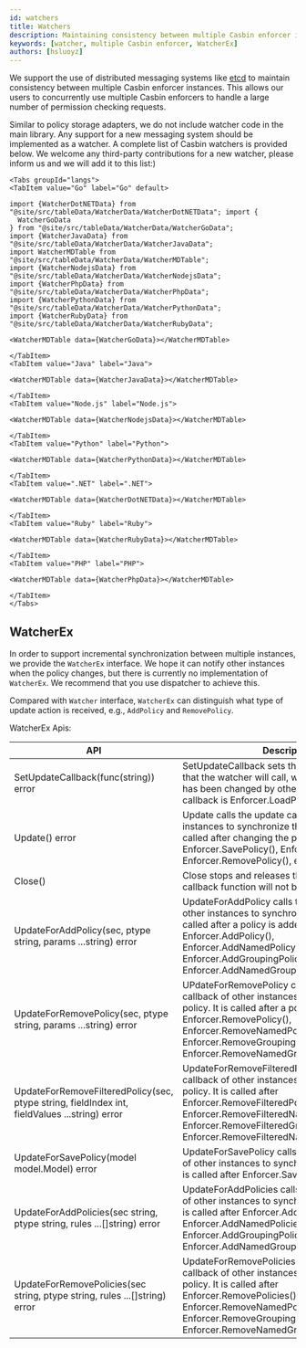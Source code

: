 ```yaml
---
id: watchers
title: Watchers
description: Maintaining consistency between multiple Casbin enforcer instances
keywords: [watcher, multiple Casbin enforcer, WatcherEx]
authors: [hsluoyz]
---
```




We support the use of distributed messaging systems like [etcd](https://github.com/coreos/etcd) to maintain consistency between multiple Casbin enforcer instances. This allows our users to concurrently use multiple Casbin enforcers to handle a large number of permission checking requests.

Similar to policy storage adapters, we do not include watcher code in the main library. Any support for a new messaging system should be implemented as a watcher. A complete list of Casbin watchers is provided below. We welcome any third-party contributions for a new watcher, please inform us and we will add it to this list:)

```mdx-code-block
<Tabs groupId="langs">
<TabItem value="Go" label="Go" default>

import {WatcherDotNETData} from "@site/src/tableData/WatcherData/WatcherDotNETData"; import {
  WatcherGoData
} from "@site/src/tableData/WatcherData/WatcherGoData";
import {WatcherJavaData} from "@site/src/tableData/WatcherData/WatcherJavaData";
import WatcherMDTable from "@site/src/tableData/WatcherData/WatcherMDTable";
import {WatcherNodejsData} from "@site/src/tableData/WatcherData/WatcherNodejsData";
import {WatcherPhpData} from "@site/src/tableData/WatcherData/WatcherPhpData";
import {WatcherPythonData} from "@site/src/tableData/WatcherData/WatcherPythonData";
import {WatcherRubyData} from "@site/src/tableData/WatcherData/WatcherRubyData";

<WatcherMDTable data={WatcherGoData}></WatcherMDTable>
```

```mdx-code-block
</TabItem>
<TabItem value="Java" label="Java">

<WatcherMDTable data={WatcherJavaData}></WatcherMDTable>
  ```

```mdx-code-block
</TabItem>
<TabItem value="Node.js" label="Node.js">

<WatcherMDTable data={WatcherNodejsData}></WatcherMDTable>
```

```mdx-code-block
</TabItem>
<TabItem value="Python" label="Python">

<WatcherMDTable data={WatcherPythonData}></WatcherMDTable>
```

```mdx-code-block
</TabItem>
<TabItem value=".NET" label=".NET">

<WatcherMDTable data={WatcherDotNETData}></WatcherMDTable>
```

```mdx-code-block
</TabItem>
<TabItem value="Ruby" label="Ruby">

<WatcherMDTable data={WatcherRubyData}></WatcherMDTable>
```

```mdx-code-block
</TabItem>
<TabItem value="PHP" label="PHP">

<WatcherMDTable data={WatcherPhpData}></WatcherMDTable>
```

```mdx-code-block
</TabItem>
</Tabs>
```

## WatcherEx

In order to support incremental synchronization between multiple instances, we provide the `WatcherEx` interface. We hope it can notify other instances when the policy changes, but there is currently no implementation of `WatcherEx`. We recommend that you use dispatcher to achieve this.

Compared with `Watcher` interface, `WatcherEx` can distinguish what type of update action is received, e.g., `AddPolicy` and `RemovePolicy`.

WatcherEx Apis:

| API                                                                                           | Description                                                                                                                                                                                                                                                                                 |
|-----------------------------------------------------------------------------------------------|---------------------------------------------------------------------------------------------------------------------------------------------------------------------------------------------------------------------------------------------------------------------------------------------|
| SetUpdateCallback(func(string)) error                                                         | SetUpdateCallback sets the callback function that the watcher will call, when the policy in DB has been changed by other instances. A classic callback is Enforcer.LoadPolicy().                                                                                                            |
| Update() error                                                                                | Update calls the update callback of other instances to synchronize their policy. It is usually called after changing the policy in DB, like Enforcer.SavePolicy(), Enforcer.AddPolicy(), Enforcer.RemovePolicy(), etc.                                                                      |
| Close()                                                                                       | Close stops and releases the watcher, the callback function will not be called any more.                                                                                                                                                                                                    |
| UpdateForAddPolicy(sec, ptype string, params ...string) error                                 | UpdateForAddPolicy calls the update callback of other instances to synchronize their policy. It is called after a policy is added via Enforcer.AddPolicy(), Enforcer.AddNamedPolicy(), Enforcer.AddGroupingPolicy() and Enforcer.AddNamedGroupingPolicy().                                  |
| UpdateForRemovePolicy(sec, ptype string, params ...string) error                              | UPdateForRemovePolicy calls the update callback of other instances to synchronize their policy. It is called after a policy is removed by Enforcer.RemovePolicy(), Enforcer.RemoveNamedPolicy(), Enforcer.RemoveGroupingPolicy() and Enforcer.RemoveNamedGroupingPolicy().                  |
| UpdateForRemoveFilteredPolicy(sec, ptype string, fieldIndex int, fieldValues ...string) error | UpdateForRemoveFilteredPolicy calls the update callback of other instances to synchronize their policy. It is called after Enforcer.RemoveFilteredPolicy(), Enforcer.RemoveFilteredNamedPolicy(), Enforcer.RemoveFilteredGroupingPolicy() and Enforcer.RemoveFilteredNamedGroupingPolicy(). |
| UpdateForSavePolicy(model model.Model) error                                                  | UpdateForSavePolicy calls the update callback of other instances to synchronize their policy. It is called after Enforcer.SavePolicy()                                                                                                                                                      |
| UpdateForAddPolicies(sec string, ptype string, rules ...[]string) error                       | UpdateForAddPolicies calls the update callback of other instances to synchronize their policy. It is called after Enforcer.AddPolicies(), Enforcer.AddNamedPolicies(), Enforcer.AddGroupingPolicies() and Enforcer.AddNamedGroupingPolicies().                                              |
| UpdateForRemovePolicies(sec string, ptype string, rules ...[]string) error                    | UpdateForRemovePolicies calls the update callback of other instances to synchronize their policy. It is called after  Enforcer.RemovePolicies(), Enforcer.RemoveNamedPolicies(), Enforcer.RemoveGroupingPolicies() and Enforcer.RemoveNamedGroupingPolicies().                              |
